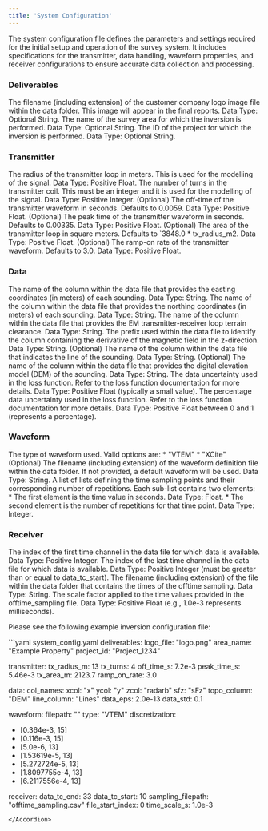 ```yaml
---
title: 'System Configuration'
---
```


The system configuration file defines the parameters and settings required for the initial setup and operation of the survey system. It includes specifications for the transmitter, data handling, waveform properties, and receiver configurations to ensure accurate data collection and processing.

### Deliverables

<AccordionGroup>
  <Accordion icon="rectangle-terminal" title="Logo File (logo_file)">
  The filename (including extension) of the customer company logo image file within the data folder. This image will appear in the final reports. Data Type: Optional String.
</Accordion>
<Accordion icon="rectangle-terminal" title="Area Name (area_name)">
The name of the survey area for which the inversion is performed.  Data Type: Optional String.
</Accordion>
<Accordion icon="rectangle-terminal" title="Project ID (project_id)">
The ID of the project for which the inversion is performed. Data Type: Optional String.
</Accordion>
</AccordionGroup>

### Transmitter

<AccordionGroup>
<Accordion icon="rectangle-terminal" title="Radius (tx_radius_m)">
The radius of the transmitter loop in meters. This is used for the modelling of the signal. Data Type: Positive Float.
</Accordion>
<Accordion icon="rectangle-terminal" title="Turns (tx_turns)">
The number of turns in the transmitter coil. This must be an integer and it is used for the modelling of the signal. Data Type: Positive Integer.
</Accordion>
<Accordion icon="rectangle-terminal" title="Off-time (off_time_s)">
(Optional) The off-time of the transmitter waveform in seconds. Defaults to 0.0059. Data Type: Positive Float.
</Accordion>
<Accordion icon="rectangle-terminal" title="Peak Time (peak_time_s)">
(Optional) The peak time of the transmitter waveform in seconds. Defaults to 0.00335. Data Type: Positive Float.
</Accordion>
<Accordion icon="rectangle-terminal" title="Area (tx_area_m)">
(Optional) The area of the transmitter loop in square meters. Defaults to `3848.0 * tx_radius_m2. Data Type: Positive Float.
</Accordion>
<Accordion icon="rectangle-terminal" title="Ramp-on Rate (ramp_on_rate)">
(Optional) The ramp-on rate of the transmitter waveform. Defaults to 3.0. Data Type: Positive Float.
</Accordion>
</AccordionGroup>

### Data

<AccordionGroup>
<Accordion icon="rectangle-terminal" title="Easting Column (xcol)">
The name of the column within the data file that provides the easting coordinates (in meters) of each sounding. Data Type: String.
</Accordion>
<Accordion icon="rectangle-terminal" title="Northing Column (ycol)">
The name of the column within the data file that provides the northing coordinates (in meters) of each sounding. Data Type: String.
</Accordion>
<Accordion icon="rectangle-terminal" title="A-Column (zcol)">
The name of the column within the data file that provides the EM transmitter-receiver loop terrain clearance. Data Type: String.
</Accordion>
<Accordion icon="rectangle-terminal" title="Data Column (sfz)">
The prefix used within the data file to identify the column containing the derivative of the magnetic field in the z-direction. Data Type: String.
</Accordion>
<Accordion icon="rectangle-terminal" title="Line Column (line_col)">
(Optional) The name of the column within the data file that indicates the line of the sounding. Data Type: String.
</Accordion>
<Accordion icon="rectangle-terminal" title="Topography Column (topo_col)">
(Optional) The name of the column within the data file that provides the digital elevation model (DEM) of the sounding. Data Type: String.
</Accordion>
<Accordion icon="rectangle-terminal" title="Data Epsilon (data_eps)">
The data uncertainty used in the loss function. Refer to the loss function documentation for more details. Data Type: Positive Float (typically a small value).
</Accordion>
<Accordion icon="rectangle-terminal" title="Standard Deviation (data_std)">
The percentage data uncertainty used in the loss function. Refer to the loss function documentation for more details. Data Type: Positive Float between 0 and 1 (represents a percentage).
</Accordion>
</AccordionGroup>

### Waveform 

<AccordionGroup>
<Accordion icon="rectangle-terminal" title="Type (type)">
The type of waveform used. Valid options are:
* "VTEM"
* "XCite"
</Accordion>
<Accordion icon="rectangle-terminal" title="Filepath (filepath)">
(Optional) The filename (including extension) of the waveform definition file within the data folder. If not provided, a default waveform will be used. Data Type: String.
</Accordion>
<Accordion icon="rectangle-terminal" title="Discretization (discretization)">
A list of lists defining the time sampling points and their corresponding number of repetitions. Each sub-list contains two elements:
* The first element is the time value in seconds. Data Type: Float.
* The second element is the number of repetitions for that time point. Data Type: Integer.
</Accordion>
</AccordionGroup>

### Receiver

<AccordionGroup>
<Accordion icon="rectangle-terminal" title="Time Channel Start (data_tc_start)">
The index of the first time channel in the data file for which data is available. Data Type: Positive Integer.
</Accordion>
<Accordion icon="rectangle-terminal" title="Time Channel End (data_tc_end)">
The index of the last time channel in the data file for which data is available. Data Type: Positive Integer (must be greater than or equal to data_tc_start).
</Accordion>
<Accordion icon="rectangle-terminal" title="Offtime Sampling Filepath (sampling_filepath)">
The filename (including extension) of the file within the data folder that contains the times of the offtime sampling. Data Type: String.
</Accordion>
<Accordion icon="rectangle-terminal" title="Offtime Sampling Time Scale (time_scale_s)">
The scale factor applied to the time values provided in the offtime_sampling file. Data Type: Positive Float (e.g., 1.0e-3 represents milliseconds).
</Accordion>
</AccordionGroup>

Please see the following example inversion configuration file: 

<Accordion title="Example System Configuration File:">
  ```yaml system_config.yaml
  deliverables: 
    logo_file: "logo.png"
    area_name: "Example Property"
    project_id: "Project_1234"

transmitter:
  tx_radius_m: 13
  tx_turns: 4
  off_time_s: 7.2e-3
  peak_time_s: 5.46e-3
  tx_area_m: 2123.7
  ramp_on_rate: 3.0

data: 
  col_names: 
    xcol: "x"
    ycol: "y"
    zcol: "radarb"
    sfz: "sFz"
    topo_column: "DEM"
    line_column: "Lines"
  data_eps: 2.0e-13
  data_std: 0.1

waveform: 
  filepath: ""
  type: "VTEM"
  discretization: 
  - [0.364e-3, 15]
  - [0.116e-3, 15]
  - [5.0e-6, 13]
  - [1.53619e-5, 13] 
  - [5.272724e-5, 13]
  - [1.8097755e-4, 13]
  - [6.2117556e-4, 13]

receiver: 
  data_tc_end: 33
  data_tc_start: 10
  sampling_filepath: "offtime_sampling.csv"
  file_start_index: 0
  time_scale_s: 1.0e-3
  ```
</Accordion>
